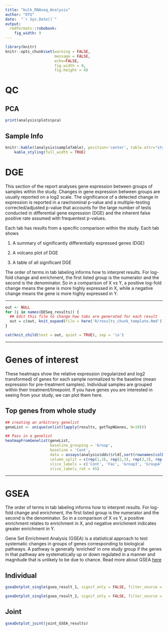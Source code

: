 ```yaml
---
title: "bulk_RNAseq_Analysis"
author: "DTG"
date:  "`r Sys.Date()`"
output: 
  rmdformats::robobook:
    fig_width: 9
---
```


```r
library(knitr)
knitr::opts_chunk$set(warning = FALSE,
                      message = FALSE, 
                      echo=FALSE, 
                      fig.width = 8, 
                      fig.height = 4)
```

<style type="text/css">
.book .book-body .page-inner {
  max-width: 1600px;
  margin-left: auto;
  margin-right: auto;
}
</style>


# QC {.tabset}

<!-- QC images can be accessed from the analysis$plots slot -->

## PCA

```r
print(analysis$plots$pca)
```

## Sample Info

```r
knitr::kable((analysis$sampleTable), position='center', table.attr="style='width:100%;'", format='html') %>%
    kable_styling(full_width = TRUE)
```

# DGE {.tabset}

This section of the report analyses gene expression between groups of samples within the study. Changes in gene expression between groups are usually reported on a log2 scale. The significance of a detected change in expression is reported in a raw/nominal p-value and a multiple-testing corrected/adjusted p-value that accounts for the large number of tests conducted in differential gene expression (DGE) and the inherent false positive rate assumed with frequentest p-values.

Each tab has results from a specific comparison within the study. Each tab shows 

1. A summary of significantly differentially expressed genes (DGE)

2. A volcano plot of DGE

3. A table of all significant DGE

The order of terms in tab labeling informs how to interpret results. For log-fold change and enrichment, the first listed group is the numerator and the second is the denominator. So in a comparison of X vs Y, a positive log-fold change means the gene is more highly expressed in X, while a negative change means the gene is more highly expressed in Y. 

***

```r
out <- NULL
for (i in names(DESeq_results)) {
  ## Edit this file to change how tabs are generated for each result
  out = c(out, knit_expand(file = here('R/results_chunk_template.Rmd')))
}

cat(knit_child(text = out, quiet = TRUE), sep = '\n')
```

***

# Genes of interest {.tabset}

These heatmaps show the relative expression (regularized and log2 transformed) of genes for each sample normalized to the baseline (mean expression for pre-treatment samples). Individual samples are grouped within their treatment/timepoint. If you have genes you are interested in seeing from your study, we can plot them here.

## Top genes from whole study

```r
## creating an arbitrary genelist
geneList <- unique(unlist(lapply(results, getTopNGenes, N=10)))

## Pass in a genelist
heatmapFromGenelist(geneList,
                    baseline_grouping = 'Group',
                    baseline = 'Cont',
                    data = assays(analysis$dds)$rld[,sort(rownames(colData(analysis$dds)))],
                    column_split = c(rep(1,3), rep(2,3), rep(3,3), rep(4,3)),
                    slice_labels = c('Cont', 'Fac', 'Group3', 'Group4'),
                    slice_labels_rot = 45)
```

***

# GSEA

The order of terms in tab labeling informs how to interpret results. For log-fold change and enrichment, the first listed group is the numerator and the second is the denominator. So in a comparison of X vs Y, a positive enrichment relates to enrichment in X, and negative enrichment indicates greater enrichment in Y. 

Gene Set Enrichment Analysis (GSEA) is a statistical approach to test systematic changes in groups of genes corresponding to biological pathways. A pathway is generally 'enriched' in one study group if the genes in that pathway are systematically up or down regulated in a manner and magnitude that is unlikely to be due to chance. Read more about GSEA [here](https://www.gsea-msigdb.org/gsea/index.jsp)

## Individual

```r
gseaDotplot_single(gsea_result_1, signif_only = FALSE, filter_source = 'REACTOME')
```

```r
gseaDotplot_single(gsea_result_2, signif_only = FALSE, filter_source = 'REACTOME')
```

## Joint

```r
gseaDotplot_joint(joint_GSEA_results)
```
